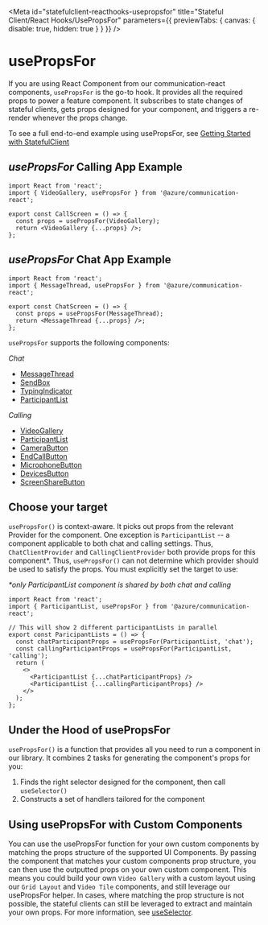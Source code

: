 
<Meta
  id="statefulclient-reacthooks-usepropsfor"
  title="Stateful Client/React Hooks/UsePropsFor"
  parameters={{ previewTabs: { canvas: { disable: true, hidden: true } } }}
/>

# usePropsFor <a name="usePropsFor"></a>

If you are using React Component from our communication-react components, `usePropsFor` is the go-to hook.
It provides all the required props to power a feature component.
It subscribes to state changes of stateful clients, gets props designed for your component, and triggers a re-render whenever the props change.

To see a full end-to-end example using usePropsFor, see [Getting Started with StatefulClient](./?path=/docs/quickstarts-statefulclient--page)

## _usePropsFor_ Calling App Example

```tsx
import React from 'react';
import { VideoGallery, usePropsFor } from '@azure/communication-react';

export const CallScreen = () => {
  const props = usePropsFor(VideoGallery);
  return <VideoGallery {...props} />;
};
```

## _usePropsFor_ Chat App Example

```tsx
import React from 'react';
import { MessageThread, usePropsFor } from '@azure/communication-react';

export const ChatScreen = () => {
  const props = usePropsFor(MessageThread);
  return <MessageThread {...props} />;
};
```

`usePropsFor` supports the following components:

_Chat_

- [MessageThread](./?path=/docs/ui-components-messagethread--message-thread)
- [SendBox](./?path=/docs/ui-components-sendbox--send-box)
- [TypingIndicator](./?path=/docs/ui-components-typingindicator--typing-indicator)
- [ParticipantList](./?path=/docs/ui-components-participantlist--participant-list)

_Calling_

- [VideoGallery](./?path=/docs/ui-components-videogallery--video-gallery)
- [ParticipantList](./?path=/docs/ui-components-participantlist--participant-list)
- [CameraButton](./?path=/docs/ui-components-controlbar-buttons-camera--camera)
- [EndCallButton](./?path=/docs/ui-components-controlbar-buttons-endcall--end-call)
- [MicrophoneButton](./?path=/docs/ui-components-controlbar-buttons-microphone--microphone)
- [DevicesButton](./?path=/docs/ui-components-controlbar-buttons-options--options)
- [ScreenShareButton](./?path=/docs/ui-components-controlbar-buttons-screenshare--screen-share)

## Choose your target

`usePropsFor()` is context-aware. It picks out props from the relevant Provider for the component. One exception is `ParticipantList` -- a component applicable to both chat and calling settings. Thus, `ChatClientProvider` and `CallingClientProvider` both provide props for this component\*. Thus, `usePropsFor()` can not determine which provider should be used to satisfy the props. You must explicitly set the target to use:

_\*only ParticipantList component is shared by both chat and calling_

```tsx
import React from 'react';
import { ParticipantList, usePropsFor } from '@azure/communication-react';

// This will show 2 different participantLists in parallel
export const ParicipantLists = () => {
  const chatParticipantProps = usePropsFor(ParticipantList, 'chat');
  const callingParticipantProps = usePropsFor(ParticipantList, 'calling');
  return (
    <>
      <ParticipantList {...chatParticipantProps} />
      <ParticipantList {...callingParticipantProps} />
    </>
  );
};
```

## Under the Hood of usePropsFor

`usePropsFor()` is a function that provides all you need to run a component in our library.
It combines 2 tasks for generating the component's props for you:

1. Finds the right selector designed for the component, then call `useSelector()`
2. Constructs a set of handlers tailored for the component

## Using usePropsFor with Custom Components

You can use the usePropsFor function for your own custom components by matching the props structure of the supported UI Components.
By passing the component that matches your custom components prop structure, you can then use the outputted props on your own custom component.
This means you could build your own `Video Gallery` with a custom layout using our `Grid Layout` and `Video Tile` components, and still leverage our usePropsFor helper.
In cases, where matching the prop structure is not possible, the stateful clients can still be leveraged to extract and maintain your own props.
For more information, see [useSelector](./?path=/docs/statefulclient-reacthooks-useselector--page).
